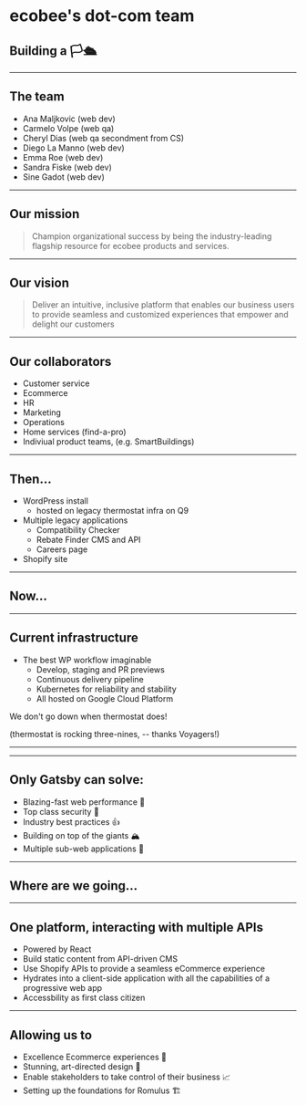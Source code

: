 
# ecobee's dot-com team
## Building a 🏳🛳
---
## The team
<ul>
    <Appear>
        <li>Ana Maljkovic (web dev)</li>
        <li>Carmelo Volpe (web qa)</li>
        <li>Cheryl Dias (web qa secondment from CS)</li>
        <li>Diego La Manno (web dev)</li>
        <li>Emma Roe (web dev)</li>
        <li>Sandra Fiske (web dev)</li>
        <li>Sine Gadot (web dev)</li>
    </Appear>
</ul>

---
## Our mission
> Champion organizational success by being the industry-leading flagship resource for ecobee products and services.

---

## Our vision
> Deliver an intuitive, inclusive platform that enables our business users to provide seamless and customized experiences that empower and delight our customers

---

## Our collaborators

- Customer service
- Ecommerce
- HR 
- Marketing
- Operations
- Home services (find-a-pro)
- Indiviual product teams, (e.g. SmartBuildings)
---
## Then...

- WordPress install 
    - hosted on legacy thermostat infra on Q9
- Multiple legacy applications
    - Compatibility Checker 
    - Rebate Finder CMS and API
    - Careers page
- Shopify site
---
## Now...
---
## Current infrastructure
- The best WP workflow imaginable
    - Develop, staging and PR previews 
    - Continuous delivery pipeline
    - Kubernetes for reliability and stability
    - All hosted on Google Cloud Platform 

<Appear>
    <p>We don't go down when thermostat does!</p>
    <p>(thermostat is rocking three-nines,  -- thanks Voyagers!)</p>
</Appear>

---  
<!-- Diego take it away... some suggested content: -->

---

## Only Gatsby can solve:

<ul>
    <Appear>
        <li>Blazing-fast web performance 🚀</li>
        <li>Top class security 🔐</li>
        <li>Industry best practices 👍</li>
        <li>Building on top of the giants 🏔</li>
        <li>Multiple sub-web applications 🔌</li>
    </Appear>
</ul>

---
## Where are we going...
---

## One platform, interacting with multiple APIs 

<div style={{ maxWidth: '80%', margin: 'auto'}}>
<ul>
    <li>Powered by React</li>
    <li>Build static content from API-driven CMS</li>
    <li>Use Shopify APIs to provide a seamless eCommerce experience</li>
    <li>Hydrates into a client-side application with all the capabilities of a progressive web app</li>
    <li>Accessbility as first class citizen</li>
</ul>
</div>

---

## Allowing us to
<ul>
    <Appear>
        <li>Excellence Ecommerce experiences 🛒</li>
        <li>Stunning, art-directed design 🎨</li>
        <li>Enable stakeholders to take control of their business 📈</li>
        <li>Setting up the foundations for Romulus 🏗</li>
    </Appear>
</ul>
